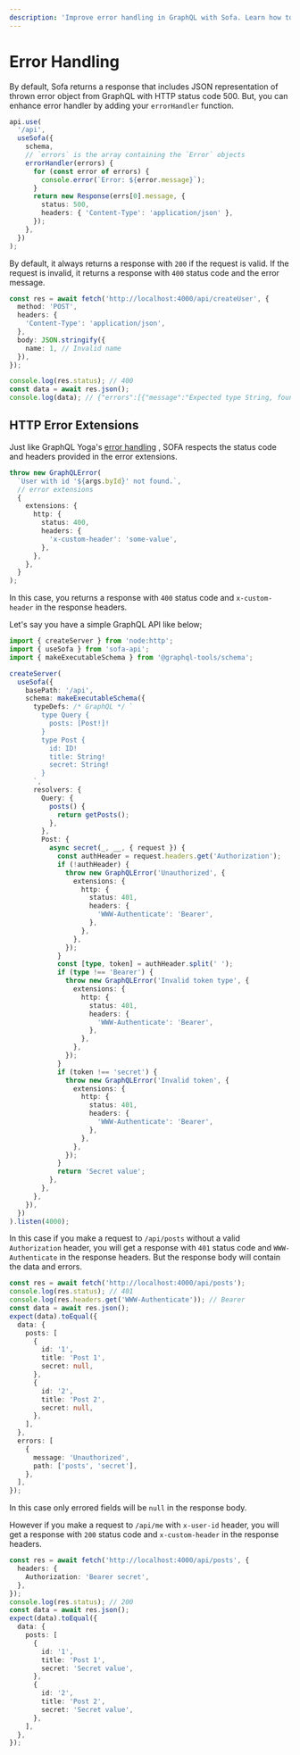 ```yaml
---
description: 'Improve error handling in GraphQL with Sofa. Learn how to add a custom errorHandler function to log and format errors for a better user experience. #GraphQL #Sofa'
---
```


# Error Handling

By default, Sofa returns a response that includes JSON representation of thrown error object from GraphQL with HTTP status code 500. But, you can enhance error handler by adding your `errorHandler` function.

```typescript
api.use(
  '/api',
  useSofa({
    schema,
    // `errors` is the array containing the `Error` objects
    errorHandler(errors) {
      for (const error of errors) {
        console.error(`Error: ${error.message}`);
      }
      return new Response(errs[0].message, {
        status: 500,
        headers: { 'Content-Type': 'application/json' },
      });
    },
  })
);
```

By default, it always returns a response with `200` if the request is valid.
If the request is invalid, it returns a response with `400` status code and the error message.

```ts
const res = await fetch('http://localhost:4000/api/createUser', {
  method: 'POST',
  headers: {
    'Content-Type': 'application/json',
  },
  body: JSON.stringify({
    name: 1, // Invalid name
  }),
});

console.log(res.status); // 400
const data = await res.json();
console.log(data); // {"errors":[{"message":"Expected type String, found 1."}]}
```

## HTTP Error Extensions

Just like GraphQL Yoga's [error handling](https://the-guild.dev/graphql/yoga-server/docs/features/error-masking#modifying-http-status-codes-and-headers) , SOFA respects the status code and headers provided in the error extensions.

```ts filename="GraphQL Error with http extensions." {6-11}
throw new GraphQLError(
  `User with id '${args.byId}' not found.`,
  // error extensions
  {
    extensions: {
      http: {
        status: 400,
        headers: {
          'x-custom-header': 'some-value',
        },
      },
    },
  }
);
```

In this case, you returns a response with `400` status code and `x-custom-header` in the response headers.

Let's say you have a simple GraphQL API like below;

```ts
import { createServer } from 'node:http';
import { useSofa } from 'sofa-api';
import { makeExecutableSchema } from '@graphql-tools/schema';

createServer(
  useSofa({
    basePath: '/api',
    schema: makeExecutableSchema({
      typeDefs: /* GraphQL */ `
        type Query {
          posts: [Post!]!
        }
        type Post {
          id: ID!
          title: String!
          secret: String!
        }
      `,
      resolvers: {
        Query: {
          posts() {
            return getPosts();
          },
        },
        Post: {
          async secret(_, __, { request }) {
            const authHeader = request.headers.get('Authorization');
            if (!authHeader) {
              throw new GraphQLError('Unauthorized', {
                extensions: {
                  http: {
                    status: 401,
                    headers: {
                      'WWW-Authenticate': 'Bearer',
                    },
                  },
                },
              });
            }
            const [type, token] = authHeader.split(' ');
            if (type !== 'Bearer') {
              throw new GraphQLError('Invalid token type', {
                extensions: {
                  http: {
                    status: 401,
                    headers: {
                      'WWW-Authenticate': 'Bearer',
                    },
                  },
                },
              });
            }
            if (token !== 'secret') {
              throw new GraphQLError('Invalid token', {
                extensions: {
                  http: {
                    status: 401,
                    headers: {
                      'WWW-Authenticate': 'Bearer',
                    },
                  },
                },
              });
            }
            return 'Secret value';
          },
        },
      },
    }),
  })
).listen(4000);
```

In this case if you make a request to `/api/posts` without a valid `Authorization` header, 
you will get a response with `401` status code and `WWW-Authenticate` in the response headers.
But the response body will contain the data and errors.

```ts
const res = await fetch('http://localhost:4000/api/posts');
console.log(res.status); // 401
console.log(res.headers.get('WWW-Authenticate')); // Bearer
const data = await res.json();
expect(data).toEqual({
  data: {
    posts: [
      {
        id: '1',
        title: 'Post 1',
        secret: null,
      },
      {
        id: '2',
        title: 'Post 2',
        secret: null,
      },
    ],
  },
  errors: [
    {
      message: 'Unauthorized',
      path: ['posts', 'secret'],
    },
  ],
});
```

In this case only errored fields will be `null` in the response body.

However if you make a request to `/api/me` with `x-user-id` header, you will get a response with `200` status code and `x-custom-header` in the response headers.

```ts
const res = await fetch('http://localhost:4000/api/posts', {
  headers: {
    Authorization: 'Bearer secret',
  },
});
console.log(res.status); // 200
const data = await res.json();
expect(data).toEqual({
  data: {
    posts: [
      {
        id: '1',
        title: 'Post 1',
        secret: 'Secret value',
      },
      {
        id: '2',
        title: 'Post 2',
        secret: 'Secret value',
      },
    ],
  },
});
```
